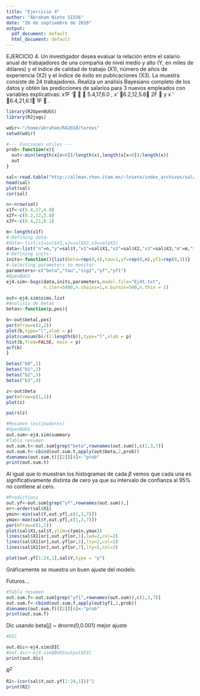 ```yaml
---
title: "Ejercicio 4"
author: "Abraham Nieto 51556"
date: "26 de septiembre de 2018"
output:
  pdf_document: default
  html_document: default
---
```


EJERCICIO 4. Un investigador desea evaluar la relación entre el salario
anual de trabajadores de una compañía de nivel medio y alto (Y, en miles
de dólares) y el índice de calidad de trabajo (X1), número de años de
experiencia (X2) y el índice de éxito en publicaciones (X3). La muestra
consiste de 24 trabajadores. Realiza un análisis Bayesiano completo de los
datos y obtén las predicciones de salarios para 3 nuevos empleados con
variables explicativas:
x1F '   5.4,17,6.0 , x ' 6.2,12,5.8 2F  y x ' 6.4,21,6.1 1F  . 

```r
library(R2OpenBUGS)
library(R2jags)

wdir<-"/home/abraham/RA2018/tareas"
setwd(wdir)

```


```r
#--- Funciones utiles ---
prob<-function(x){
  out<-min(length(x[x>0])/length(x),length(x[x<0])/length(x))
  out
}
```


```r
sal<-read.table("http://allman.rhon.itam.mx/~lnieto/index_archivos/salarios.txt",header=TRUE)
head(sal)
plot(sal)
cor(sal)
```

```r
n<-nrow(sal)
x1f<-c(5.4,17,6.0)
x2f<-c(6.2,12,5.8)
x3f<-c(6.4,21,6.1)

m<-length(x1f)
#-Defining data-
#data<-list(x1=sal$X1,x2=sal$X2,x3=sal$X3)
data<-list("n"=n,"y"=sal$Y,"x1"=sal$X1,"x2"=sal$X2,"x3"=sal$X3,"m"=m,"x1f"=x1f,"x2f"=x2f,"x3f"=x3f)
#-Defining inits-
inits<-function(){list(beta=rep(0,4),tau=1,yf=rep(0,n),yf1=rep(0,3))} 
#-Selecting parameters to monitor-
parameters<-c("beta","tau","sig2","yf","yf1")
#OpenBUGS
ej4.sim<-bugs(data,inits,parameters,model.file="Ej4t.txt",
              n.iter=5000,n.chains=1,n.burnin=500,n.thin = 1)

```

```r

out<-ej4.sim$sims.list
#Analisis de betas
betas<-function(p,pos){

b<-out$beta[,pos]
par(mfrow=c(2,2))
plot(b,type="l",xlab = p)
plot(cumsum(b)/(1:length(b)),type="l",xlab = p)
hist(b,freq=FALSE, main = p)
acf(b)
}

betas("b0",1)
betas("b1",2)
betas("b2",3)
betas("b3",4)
```

```r
z<-out$beta
par(mfrow=c(1,1))
plot(z)

pairs(z)
```
```r
#Resumen (estimadores)
#OpenBUGS
out.sum<-ej4.sim$summary
#Tabla resumen
out.sum.t<-out.sum[grep("beta",rownames(out.sum)),c(1,3,7)]
out.sum.t<-cbind(out.sum.t,apply(out$beta,2,prob))
dimnames(out.sum.t)[[2]][4]<-"prob"
print(out.sum.t)

```

Al igual que lo muestran los histogramas de cada $\beta$ vemos que cada una es significativamente distinta de cero ya que su intervalo de confianza al 95% no contiene al cero.


```r
#Predictions
out.yf<-out.sum[grep("yf",rownames(out.sum)),]
or<-order(sal$X1)
ymin<-min(sal$Y,out.yf[,c(1,3,7)])
ymax<-max(sal$Y,out.yf[,c(1,3,7)])
par(mfrow=c(1,1))
plot(sal$X1,sal$Y,ylim=c(ymin,ymax))
lines(sal$X1[or],out.yf[or,1],lwd=2,col=2)
lines(sal$X1[or],out.yf[or,3],lty=2,col=2)
lines(sal$X1[or],out.yf[or,7],lty=2,col=2)

plot(out.yf[1:24,1],sal$Y,type = "p")
```


Gráficamente se muestra un buen ajuste del modelo.

Futuros...

```r
#Tabla resumen
out.sum.f<-out.sum[grep("yf1",rownames(out.sum)),c(1,3,7)]
out.sum.f<-cbind(out.sum.f,apply(out$yf1,2,prob))
dimnames(out.sum.f)[[2]][4]<-"prob"
print(out.sum.f)

```

Dic usando beta[j] ~ dnorm(0,0.001)  mejor ajuste
```r
#DIC

out.dic<-ej4.sim$DIC
#out.dic<-ej4.sim$BUGSoutput$DIC
print(out.dic)

```

$R^2$

```r
R2<-(cor(sal$Y,out.yf[1:24,1]))^2
print(R2)


```

